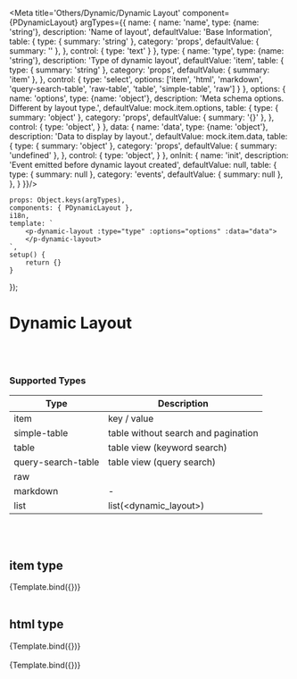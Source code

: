 
<Meta title='Others/Dynamic/Dynamic Layout' component={PDynamicLayout} argTypes={{
    name: {
        name: 'name',
        type: {name: 'string'},
        description: 'Name of layout',
        defaultValue: 'Base Information',
        table: {
            type: {
                summary: 'string'
            },
            category: 'props',
            defaultValue: {
                summary: ''
            },
        },
        control: {
            type: 'text'
        }
    },
    type: {
        name: 'type',
        type: {name: 'string'},
        description: 'Type of dynamic layout',
        defaultValue: 'item',
        table: {
            type: {
                summary: 'string'
            },
            category: 'props',
            defaultValue: {
                summary: 'item'
            },
        },
        control: {
            type: 'select',
            options: ['item', 'html', 'markdown', 'query-search-table', 'raw-table', 'table', 'simple-table', 'raw']
        }
    },
    options: {
        name: 'options',
        type: {name: 'object'},
        description: 'Meta schema options. Different by layout type.',
        defaultValue: mock.item.options,
        table: {
            type: {
                summary: 'object'
            },
            category: 'props',
            defaultValue: {
                summary: '{}'
            },
        },
        control: {
            type: 'object',
        }
    },
    data: {
        name: 'data',
        type: {name: 'object'},
        description: 'Data to display by layout.',
        defaultValue: mock.item.data,
        table: {
            type: {
                summary: 'object'
            },
            category: 'props',
            defaultValue: {
                summary: 'undefined'
            },
        },
        control: {
            type: 'object',
        }
    },
    onInit: {
        name: 'init',
        description: 'Event emitted before dynamic layout created',
        defaultValue: null,
        table: {
            type: {
                summary: null
            },
            category: 'events',
            defaultValue: {
                summary: null
            },
        },
    }
}}/>


    props: Object.keys(argTypes),
    components: { PDynamicLayout },
    i18n,
    template: `
        <p-dynamic-layout :type="type" :options="options" :data="data">
        </p-dynamic-layout>
    `,
    setup() {
        return {}
    }
});


# Dynamic Layout
<br/>
<br/>

### Supported Types

| Type | Description |
| ---- | ----------- |
| item | key / value |
| simple-table | table without search and pagination |
| table | table view (keyword search) |
| query-search-table | table view (query search) |
| raw |
| markdown | - |
| list | list(<dynamic_layout>) |

<br/>
<br/>

## item type

<Canvas>
    <Story name="item type">
        {Template.bind({})}
    </Story>
</Canvas>

<br/>
<br/>

## html type

<Canvas>
    <Story name="html type">
        {Template.bind({})}
    </Story>
</Canvas>

<br/>
<br/>


<Canvas>
    <Story name="playground">
        {Template.bind({})}
    </Story>
</Canvas>

<ArgsTable story="playground"/>


